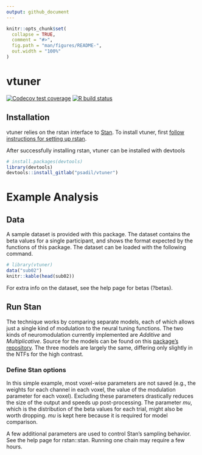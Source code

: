 ```yaml
---
output: github_document
---
```


<!-- README.md is generated from README.Rmd. Please edit that file -->

```r
knitr::opts_chunk$set(
  collapse = TRUE,
  comment = "#>",
  fig.path = "man/figures/README-",
  out.width = "100%"
)
```

# vtuner

<!-- badges: start -->
[![Codecov test coverage](https://codecov.io/gh/psadil/vtuner/branch/master/graph/badge.svg)](https://codecov.io/gh/psadil/vtuner?branch=master)
[![R build status](https://github.com/psadil/vtuner/workflows/R-CMD-check/badge.svg)](https://github.com/psadil/vtuner/actions)
<!-- badges: end -->

## Installation

vtuner relies on the rstan interface to [Stan](https://mc-stan.org). To install vtuner, first [follow instructions for setting up rstan](https://github.com/stan-dev/rstan/wiki/RStan-Getting-Started).

After successfully installing rstan, vtuner can be installed with devtools

```r
# install.packages(devtools)
library(devtools)
devtools::install_gitlab("psadil/vtuner")
```

# Example Analysis

## Data

A sample dataset is provided with this package. The dataset contains the beta values for a single participant, and shows the format expected by the functions of this package. The dataset can be loaded with the following command.

```r
# library(vtuner)
data("sub02")
knitr::kable(head(sub02))
```

For extra info on the dataset, see the help page for betas (?betas).

## Run Stan

The technique works by comparing separate models, each of which allows just a single kind of modulation to the neural tuning functions. The two kinds of neuromodulation currently implemented are _Additive_ and _Multiplicative_. Source for the models can be found on this [package's repository](https://gitlab.com/psadil/vtuner/tree/master/src/stan_files). The three models are largely the same, differing only slightly in the NTFs for the high contrast.

### Define Stan options

In this simple example, most voxel-wise parameters are not saved (e.g., the weights for each channel in each voxel, the value of the modulation parameter for each voxel). Excluding these parameters drastically reduces the size of the output and speeds up post-processing. The parameter _mu_, which is the distribution of the beta values for each trial, might also be worth dropping. _mu_ is kept here because it is required for model comparison.

A few additional parameters are used to control Stan's sampling behavior. See the help page for rstan::stan. Running one chain may require a few hours.


